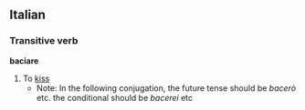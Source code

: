 ==Italian==
===Transitive verb===
'''baciare'''
# To [[kiss]]
#*Note: In the following conjugation, the future tense should be ''bacerò'' etc. the conditional should be ''bacerei'' etc
{{it-conj-iare|baci|avere}}